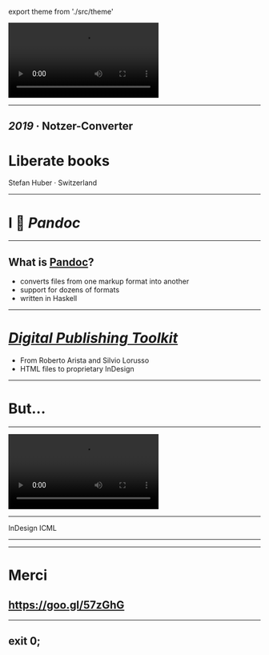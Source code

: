 export theme from './src/theme'


<Head>
  <title>Notzer</title>
  <link href="https://fonts.googleapis.com/css?family=Work+Sans:400,700,900" rel="stylesheet" />
  <link href="./styles.css" rel="stylesheet" />
</Head>




<Video
  loop={true}
  src="https://cdn.jsdelivr.net/gh/signalwerk/talk.fonts2019@c45cf9b95b03f1c597db1484072bcdb80a3524ed/img/intro/intro.mp4"
/>

---

## *2019* · Notzer-Converter
# **Liberate books**



Stefan Huber · Switzerland <!-- .element: className="footer" -->


---
# **I** 🖤 *Pandoc*
---

## What is [Pandoc](https://pandoc.org/)?
* converts files from one markup format into another
* support for dozens of formats
* written in Haskell
---
# *[Digital Publishing Toolkit](http://networkcultures.org/digitalpublishing/2014/10/08/markdown-to-indesign-with-pandoc-via-icml/)*

* From Roberto Arista and Silvio Lorusso
* HTML files to proprietary InDesign

---
# But...
---


<Video
  loop={true}
  src="https://cdn.jsdelivr.net/gh/signalwerk/talk.LGM2019@8ed9a4465d1f5cac3ec4387c4c0647bd1e31ad0b/assets/indesign.mp4"
/>


---



InDesign ICML

---


---
# Merci
## https://goo.gl/57zGhG



---

## exit 0;
